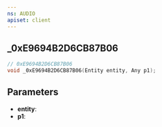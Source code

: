 ```yaml
---
ns: AUDIO
apiset: client
---
```

## _0xE9694B2D6CB87B06

```c
// 0xE9694B2D6CB87B06
void _0xE9694B2D6CB87B06(Entity entity, Any p1);
```


## Parameters
* **entity**:
* **p1**: